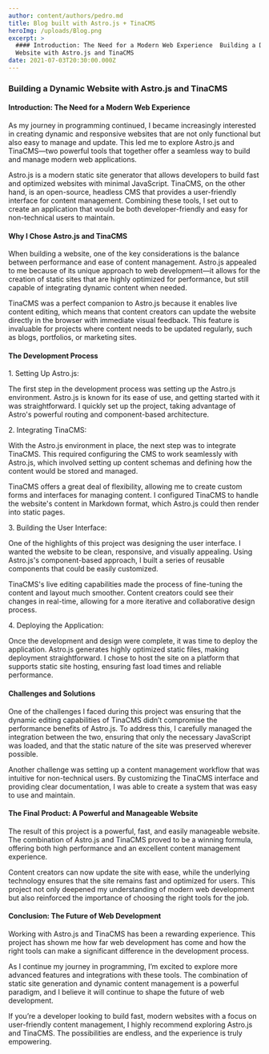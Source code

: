 ```yaml
---
author: content/authors/pedro.md
title: Blog built with Astro.js + TinaCMS
heroImg: /uploads/Blog.png
excerpt: >
  #### Introduction: The Need for a Modern Web Experience  Building a Dynamic
  Website with Astro.js and TinaCMS
date: 2021-07-03T20:30:00.000Z
---
```


### Building a Dynamic Website with Astro.js and TinaCMS

#### Introduction: The Need for a Modern Web Experience

As my journey in programming continued, I became increasingly interested in creating dynamic and responsive websites that are not only functional but also easy to manage and update. This led me to explore Astro.js and TinaCMS—two powerful tools that together offer a seamless way to build and manage modern web applications.

Astro.js is a modern static site generator that allows developers to build fast and optimized websites with minimal JavaScript. TinaCMS, on the other hand, is an open-source, headless CMS that provides a user-friendly interface for content management. Combining these tools, I set out to create an application that would be both developer-friendly and easy for non-technical users to maintain.

#### Why I Chose Astro.js and TinaCMS

When building a website, one of the key considerations is the balance between performance and ease of content management. Astro.js appealed to me because of its unique approach to web development—it allows for the creation of static sites that are highly optimized for performance, but still capable of integrating dynamic content when needed.

TinaCMS was a perfect companion to Astro.js because it enables live content editing, which means that content creators can update the website directly in the browser with immediate visual feedback. This feature is invaluable for projects where content needs to be updated regularly, such as blogs, portfolios, or marketing sites.

#### The Development Process

1\. Setting Up Astro.js:

The first step in the development process was setting up the Astro.js environment. Astro.js is known for its ease of use, and getting started with it was straightforward. I quickly set up the project, taking advantage of Astro's powerful routing and component-based architecture.

2\. Integrating TinaCMS:

With the Astro.js environment in place, the next step was to integrate TinaCMS. This required configuring the CMS to work seamlessly with Astro.js, which involved setting up content schemas and defining how the content would be stored and managed.

TinaCMS offers a great deal of flexibility, allowing me to create custom forms and interfaces for managing content. I configured TinaCMS to handle the website's content in Markdown format, which Astro.js could then render into static pages.

3\. Building the User Interface:

One of the highlights of this project was designing the user interface. I wanted the website to be clean, responsive, and visually appealing. Using Astro.js's component-based approach, I built a series of reusable components that could be easily customized.

TinaCMS's live editing capabilities made the process of fine-tuning the content and layout much smoother. Content creators could see their changes in real-time, allowing for a more iterative and collaborative design process.

4\. Deploying the Application:

Once the development and design were complete, it was time to deploy the application. Astro.js generates highly optimized static files, making deployment straightforward. I chose to host the site on a platform that supports static site hosting, ensuring fast load times and reliable performance.

#### Challenges and Solutions

One of the challenges I faced during this project was ensuring that the dynamic editing capabilities of TinaCMS didn’t compromise the performance benefits of Astro.js. To address this, I carefully managed the integration between the two, ensuring that only the necessary JavaScript was loaded, and that the static nature of the site was preserved wherever possible.

Another challenge was setting up a content management workflow that was intuitive for non-technical users. By customizing the TinaCMS interface and providing clear documentation, I was able to create a system that was easy to use and maintain.

#### The Final Product: A Powerful and Manageable Website

The result of this project is a powerful, fast, and easily manageable website. The combination of Astro.js and TinaCMS proved to be a winning formula, offering both high performance and an excellent content management experience.

Content creators can now update the site with ease, while the underlying technology ensures that the site remains fast and optimized for users. This project not only deepened my understanding of modern web development but also reinforced the importance of choosing the right tools for the job.

#### Conclusion: The Future of Web Development

Working with Astro.js and TinaCMS has been a rewarding experience. This project has shown me how far web development has come and how the right tools can make a significant difference in the development process.

As I continue my journey in programming, I’m excited to explore more advanced features and integrations with these tools. The combination of static site generation and dynamic content management is a powerful paradigm, and I believe it will continue to shape the future of web development.

If you’re a developer looking to build fast, modern websites with a focus on user-friendly content management, I highly recommend exploring Astro.js and TinaCMS. The possibilities are endless, and the experience is truly empowering.
